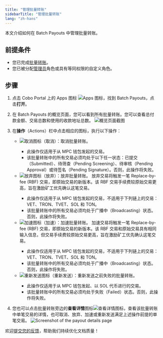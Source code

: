 ```yaml
---
title: "管理批量转账"
sidebarTitle: "管理批量转账"
lang: "zh-hans"
---
```


本文介绍如何在 Batch Payouts 中管理批量转账。

## 前提条件

- 您已完成[批量转账](/cn/apps/batch-payouts/make-payout)。
- 您已被分配[管理员](/cn/portal/organization/roles-and-permissions)角色或具有等同权限的自定义角色。

## 步骤
1. 点击 Cobo Portal 上的 Apps 图标 <img src="/en/images/common/icon_apps.svg" className="icon" alt="Apps 图标" />，找到 Batch Payouts，点击**打开**。
2. 在 Batch Payouts 的概览页面，您可以看到所有批量转账。您可以查看总付款金额、交易总数和使用的收款地址总数。
    <img src="/en/images/portal-apps/batch-payouts/payouts.png" className="screenshot_full_screen" alt="概览页面截图" />
3. 在**操作**（Actions）栏中点击相应的图标，执行以下操作：
    - <img src="/en/images/portal-apps/batch-payouts/icon_cancel.png" className="icon" alt="取消图标" />（取消）：取消批量转账。
      <Note><ul><li>此操作仅适用于从 MPC 钱包发起的交易。</li><li>该批量转账中的所有交易必须均处于以下任一状态：已提交（Submitted）、待筛查（Pending Screening）、待审核（Pending Approval）或待签名（Pending Signature）。否则，此操作将失败。</li></ul></Note>
    - <img src="/en/images/portal-apps/batch-payouts/icon_drop.png" className="icon" alt="放弃图标" />（放弃）：放弃批量转账。
      放弃交易将触发一笔 Replace-by-fee (RBF) 交易，即原始交易的新版本。该 RBF 交易手续费较原始交易更高，旨在激励矿工优先确认这笔交易。 
      <Note><ul><li>此操作仅适用于从 MPC 钱包发起的交易，不适用于下列链上的交易：VET、TRON、TVET、SOL 和 TON。</li><li>该批量转账中的所有交易必须均处于广播中（Broadcasting）状态。否则，此操作将失败。</li></ul></Note>
    - <img src="/en/images/portal-apps/batch-payouts/icon_speed_up.png" className="icon" alt="加速图标" />（加速）：加速批量转账。
      加速交易将触发一笔 Replace-by-fee (RBF) 交易，即原始交易的新版本。该 RBF 交易和原始交易具有相同输入信息，但交易手续费较原始交易更高，旨在激励矿工优先确认这笔交易。 
      <Note><ul><li>此操作仅适用于从 MPC 钱包发起的交易，不适用于下列链上的交易：VET、TRON、TVET、SOL 和 TON。</li><li>该批量转账中的所有交易必须均处于广播中（Broadcasting）状态。否则，此操作将失败。</li></ul></Note>
    - <img src="/en/images/portal-apps/batch-payouts/icon_resend.png" className="icon" alt="重新发送图标" />（重新发送）：重新发送之前失败的批量转账。
      <Note><ul><li>此操作仅适用于从 MPC 钱包发起、以 SOL 代币进行的交易。</li><li>该批量转账中的所有交易必须均处于失败（Failed）状态。否则，此操作将失败。</li></ul></Note> 

4. 您也可以点击批量转账旁边的**查看详情**图标<img src="/en/images/common/icon_view.svg" className="icon" alt="查看详情图标" />，查看该批量转账中单笔交易的详情，也可取消、放弃、加速或重新发送满足上述操作前提的单笔交易。
    <img src="/en/images/portal-apps/batch-payouts/transactions.png" className="screenshot_full_screen" alt="Screenshot of the payout details page" />


<Tip>欢迎[提交您的反馈](https://forms.zohopublic.com/cobo/form/DocumentFeedbackForm/formperma/QvLOhxJv1_JMsJ-1dleZ8Itb_7rzN-LtgvsDdxosoVI?referrername=manuals)，帮助我们持续优化文档质量！</Tip>